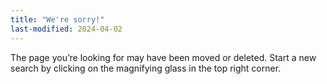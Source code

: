 ```yaml
---
title: "We're sorry!"
last-modified: 2024-04-02
---
```


The page you're looking for may have been moved or deleted. Start a new search
by clicking on the magnifying glass in the top right corner. 
